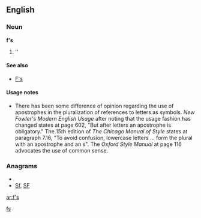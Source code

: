 ==English==

===Noun===
'''f's'''

# ''{{plural of|[[f]]}}

====See also====
*[[F's]]

====Usage notes====
*There has been some difference of opinion regarding the use of apostrophes in the pluralization of references to letters as symbols.  ''New Fowler's Modern English Usage'' after noting that the usage fashion has changed states at page 602, "But after letters an apostrophe is obligatory."    The 15th edition of ''The Chicago Manual of Style'' states at paragraph 7.16, "To avoid confusion, lowercase letters ... form the plural with an apostrophe and an s".  The ''Oxford Style Manual'' at page 116 advocates the use of common sense.

===Anagrams===
* {{alphagram|fs}}
* [[Sf#English|Sf]], [[SF#English|SF]]

[[Category:English terms spelled with '|fs]]

[[ar:f's]]